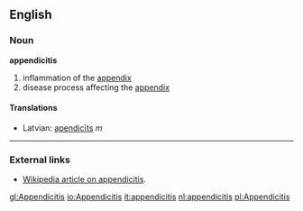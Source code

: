 ==English==
===Noun===
'''appendicitis'''
# inflammation of the [[appendix]]
# disease process affecting the [[appendix]]

====Translations====
*Latvian: [[apendicīts]] ''m''

----
===External links===
*[[w:appendicitis|Wikipedia article on appendicitis]].

[[gl:Appendicitis]]
[[io:Appendicitis]]
[[it:appendicitis]]
[[nl:appendicitis]]
[[pl:Appendicitis]]